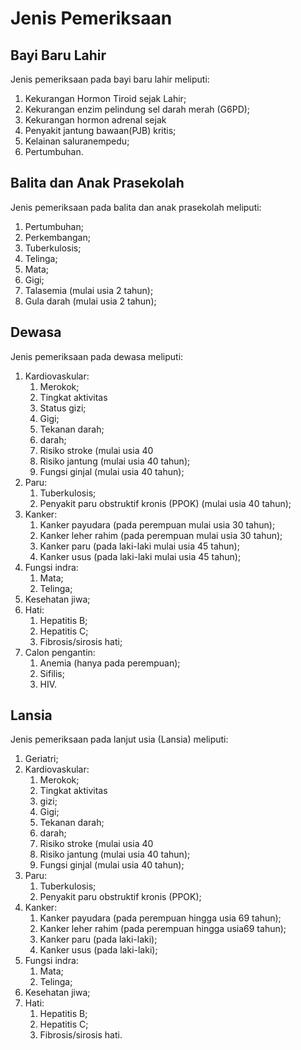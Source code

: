 # Jenis Pemeriksaan

## Bayi Baru Lahir
Jenis pemeriksaan pada bayi baru lahir meliputi:

1. Kekurangan Hormon Tiroid sejak Lahir;
2. Kekurangan enzim pelindung sel darah merah (G6PD);
3. Kekurangan hormon adrenal sejak
4. Penyakit jantung bawaan(PJB) kritis;
5. Kelainan saluranempedu;
6. Pertumbuhan.

## Balita dan Anak Prasekolah
Jenis pemeriksaan pada balita dan anak prasekolah meliputi:

1. Pertumbuhan;
2. Perkembangan;
3. Tuberkulosis;
4. Telinga;
5. Mata;
6. Gigi;
7. Talasemia (mulai usia 2 tahun);
8. Gula darah (mulai usia 2 tahun);

## Dewasa
Jenis pemeriksaan pada dewasa meliputi:
1. Kardiovaskular:
    1) Merokok;
    2) Tingkat aktivitas
    3) Status gizi;
    4) Gigi;
    5) Tekanan darah;
    6) darah;
    7) Risiko stroke (mulai usia 40
    8) Risiko jantung (mulai usia 40 tahun);
    9) Fungsi ginjal (mulai usia 40 tahun);
2. Paru:
    1) Tuberkulosis;
    2) Penyakit paru obstruktif kronis (PPOK) (mulai usia 40 tahun);
3. Kanker:
    1) Kanker payudara (pada perempuan mulai usia 30 tahun);
    2) Kanker leher rahim (pada perempuan mulai usia 30 tahun);
    3) Kanker paru (pada laki-laki mulai usia 45 tahun);
    4) Kanker usus (pada laki-laki mulai usia 45 tahun);
4. Fungsi indra:
    1) Mata;
    2) Telinga;
5. Kesehatan jiwa;
6. Hati:
    1) Hepatitis B;
    2) Hepatitis C;
    3) Fibrosis/sirosis hati;
7. Calon pengantin:
    1) Anemia (hanya pada perempuan);
    2) Sifilis;
    3) HIV.

## Lansia
Jenis pemeriksaan pada lanjut usia (Lansia) meliputi:

1. Geriatri;
2. Kardiovaskular:
    1) Merokok;
    2) Tingkat aktivitas
    3) gizi;
    4) Gigi;
    5) Tekanan darah;
    6) darah;
    7) Risiko stroke (mulai usia 40
    8) Risiko jantung (mulai usia 40 tahun);
    9) Fungsi ginjal (mulai usia 40 tahun);
3. Paru:
    1) Tuberkulosis;
    2) Penyakit paru obstruktif kronis (PPOK);
4. Kanker:
    1) Kanker payudara (pada perempuan hingga usia 69 tahun);
    2) Kanker leher rahim (pada perempuan hingga usia69 tahun);
    3) Kanker paru (pada laki-laki);
    4) Kanker usus (pada laki-laki);
5. Fungsi indra:
    1) Mata;
    2) Telinga;
6. Kesehatan jiwa;
7. Hati:
    1) Hepatitis B;
    2) Hepatitis C;
    3) Fibrosis/sirosis hati.

